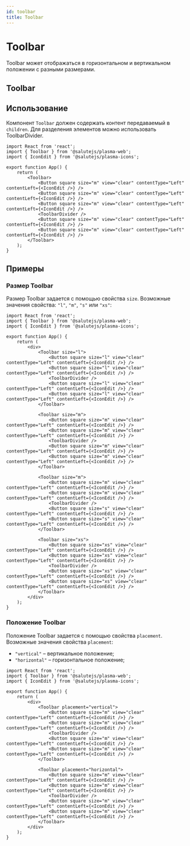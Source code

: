 ```yaml
---
id: toolbar
title: Toolbar
---
```



# Toolbar
Toolbar может отображаться в горизонтальном и вертикальном положении с разными размерами.

## Toolbar
<Description name="Toolbar" />
<PropsTable name="Toolbar" exclude={['css', 'focused']} />
<StorybookLink name="Toolbar" />

## Использование
Компонент `Toolbar` должен содержать контент передаваемый в `children`.
Для разделения элементов можно использовать ToolbarDivider.

```tsx live
import React from 'react';
import { Toolbar } from '@salutejs/plasma-web';
import { IconEdit } from '@salutejs/plasma-icons';

export function App() {
    return (
        <Toolbar>
            <Button square size="m" view="clear" contentType="Left" contentLeft={<IconEdit />} />
            <Button square size="m" view="clear" contentType="Left" contentLeft={<IconEdit />} />
            <Button square size="m" view="clear" contentType="Left" contentLeft={<IconEdit />} />
            <ToolbarDivider />
            <Button square size="m" view="clear" contentType="Left" contentLeft={<IconEdit />} />
            <Button square size="m" view="clear" contentType="Left" contentLeft={<IconEdit />} />
        </Toolbar>
    );
}
```

## Примеры

### Размер Toolbar
Размер Toolbar задается с помощью свойства `size`. Возможные значения свойства: `"l"`, `"m"`, `"s"` или `"xs"`:

```tsx live
import React from 'react';
import { Toolbar } from '@salutejs/plasma-web';
import { IconEdit } from '@salutejs/plasma-icons';

export function App() {
    return (
        <div>
            <Toolbar size="l">
                <Button square size="l" view="clear" contentType="Left" contentLeft={<IconEdit />} />
                <Button square size="l" view="clear" contentType="Left" contentLeft={<IconEdit />} />
                <ToolbarDivider />
                <Button square size="l" view="clear" contentType="Left" contentLeft={<IconEdit />} />
                <Button square size="l" view="clear" contentType="Left" contentLeft={<IconEdit />} />
            </Toolbar>

            <Toolbar size="m">
                <Button square size="m" view="clear" contentType="Left" contentLeft={<IconEdit />} />
                <Button square size="m" view="clear" contentType="Left" contentLeft={<IconEdit />} />
                <ToolbarDivider />
                <Button square size="m" view="clear" contentType="Left" contentLeft={<IconEdit />} />
                <Button square size="m" view="clear" contentType="Left" contentLeft={<IconEdit />} />
            </Toolbar>

            <Toolbar size="m">
                <Button square size="m" view="clear" contentType="Left" contentLeft={<IconEdit />} />
                <Button square size="m" view="clear" contentType="Left" contentLeft={<IconEdit />} />
                <ToolbarDivider />
                <Button square size="s" view="clear" contentType="Left" contentLeft={<IconEdit />} />
                <Button square size="s" view="clear" contentType="Left" contentLeft={<IconEdit />} />
            </Toolbar>

            <Toolbar size="xs">
                <Button square size="xs" view="clear" contentType="Left" contentLeft={<IconEdit />} />
                <Button square size="xs" view="clear" contentType="Left" contentLeft={<IconEdit />} />
                <ToolbarDivider />
                <Button square size="xs" view="clear" contentType="Left" contentLeft={<IconEdit />} />
                <Button square size="xs" view="clear" contentType="Left" contentLeft={<IconEdit />} />
            </Toolbar>
        </div>
    );
}
```

### Положение Toolbar
Положение Toolbar задается с помощью свойства `placement`. Возможные значения свойства `placement`:
+ `"vertical"` – вертикальное положение;
+ `"horizontal"` – горизонтальное положение;

```tsx live
import React from 'react';
import { Toolbar } from '@salutejs/plasma-web';
import { IconEdit } from '@salutejs/plasma-icons';

export function App() {
    return (
        <div>
            <Toolbar placement="vertical">
                <Button square size="m" view="clear" contentType="Left" contentLeft={<IconEdit />} />
                <Button square size="m" view="clear" contentType="Left" contentLeft={<IconEdit />} />
                <ToolbarDivider />
                <Button square size="m" view="clear" contentType="Left" contentLeft={<IconEdit />} />
                <Button square size="m" view="clear" contentType="Left" contentLeft={<IconEdit />} />
            </Toolbar>

            <Toolbar placement="horizontal">
                <Button square size="m" view="clear" contentType="Left" contentLeft={<IconEdit />} />
                <Button square size="m" view="clear" contentType="Left" contentLeft={<IconEdit />} />
                <ToolbarDivider />
                <Button square size="m" view="clear" contentType="Left" contentLeft={<IconEdit />} />
                <Button square size="m" view="clear" contentType="Left" contentLeft={<IconEdit />} />
            </Toolbar>
        </div>
    );
}
```
